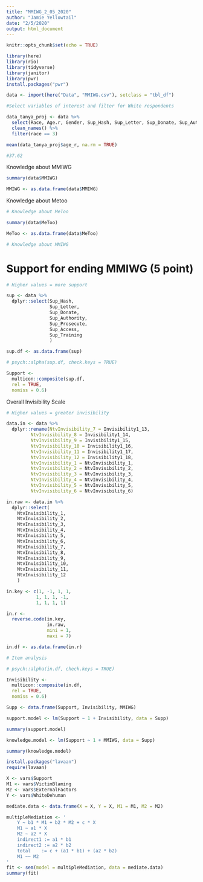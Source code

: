 ```yaml
---
title: "MMIWG_2_05_2020"
author: "Jamie Yellowtail"
date: "2/5/2020"
output: html_document
---
```


```r
knitr::opts_chunk$set(echo = TRUE)
```

```r

library(here)
library(rio)
library(tidyverse)
library(janitor)
library(pwr)
install.packages("pwr")

data <- import(here("Data", "MMIWG.csv"), setclass = "tbl_df")


```

```r

#Select variables of interest and filter for White respondents

data_tanya_proj <- data %>%
  select(Race, Age.r, Gender, Sup_Hash, Sup_Letter, Sup_Donate, Sup_Authority, Sup_Prosecute, Sup_Access, Sup_Training, NtvInvisibility_1, NtvInvisibility_2, NtvInvisibility_3, NtvInvisibility_4, NtvInvisibility_5, NtvInvisibility_6, IN_Violence, Invisibility1_13, Invisibility1_14, Invisibility1_15, Invisibility1_16, Invisibility1_17, Invisibility1_18) %>%
  clean_names() %>%
  filter(race == 3)

```

```r


mean(data_tanya_proj$age_r, na.rm = TRUE)

#37.62

```

Knowledge about MMIWG
```r
summary(data$MMIWG)

MMIWG <- as.data.frame(data$MMIWG)

```

Knowledge about Metoo
```r
# Knowledge about MeToo 

summary(data$MeToo)

MeToo <- as.data.frame(data$MeToo)

# Knowledge about MMIWG


```

# Support for ending MMIWG (5 point)
```r
# Higher values = more support

sup <- data %>%
  dplyr::select(Sup_Hash,
                Sup_Letter,
                Sup_Donate,
                Sup_Authority,
                Sup_Prosecute,
                Sup_Access,
                Sup_Training
                )

sup.df <- as.data.frame(sup)

# psych::alpha(sup.df, check.keys = TRUE)

Support <-
  multicon::composite(sup.df,
  rel = TRUE,
  nomiss = 0.6)

```

Overall Invisibility Scale
```r
# Higher values = greater invisibility

data.in <- data %>%
  dplyr::rename(NtvInvisibility_7 = Invisibility1_13,
         NtvInvisibility_8 = Invisibility1_14,
         NtvInvisibility_9 = Invisibility1_15,
         NtvInvisibility_10 = Invisibility1_16,
         NtvInvisibility_11 = Invisibility1_17,
         NtvInvisibility_12 = Invisibility1_18,
         NtvInvisibility_1 = NtvInvisibility_1,
         NtvInvisibility_2 = NtvInvisibility_2,
         NtvInvisibility_3 = NtvInvisibility_3,
         NtvInvisibility_4 = NtvInvisibility_4,
         NtvInvisibility_5 = NtvInvisibility_5,
         NtvInvisibility_6 = NtvInvisibility_6)

in.raw <- data.in %>%
  dplyr::select(
    NtvInvisibility_1,
    NtvInvisibility_2,
    NtvInvisibility_3,
    NtvInvisibility_4,
    NtvInvisibility_5,
    NtvInvisibility_6,
    NtvInvisibility_7,
    NtvInvisibility_8,
    NtvInvisibility_9,
    NtvInvisibility_10,
    NtvInvisibility_11,
    NtvInvisibility_12
    )

in.key <- c(1, -1, 1, 1,
           1, 1, 1, -1,
           1, 1, 1, 1)

in.r <-
  reverse.code(in.key,
               in.raw,
               mini = 1,
               maxi = 7)

in.df <- as.data.frame(in.r)

# Item analysis

# psych::alpha(in.df, check.keys = TRUE)

Invisibility <-
  multicon::composite(in.df,
  rel = TRUE,
  nomiss = 0.6)

```

```r
Supp <- data.frame(Support, Invisibility, MMIWG)

support.model <- lm(Support ~ 1 + Invisibility, data = Supp)

summary(support.model)
```

```r
knowledge.model <- lm(Support ~ 1 + MMIWG, data = Supp)

summary(knowledge.model)
```


```r
install.packages("lavaan")
require(lavaan)

X <- vars$Support
M1 <- vars$VictimBlaming
M2 <- vars$ExternalFactors
Y <- vars$WhiteDehuman

mediate.data <- data.frame(X = X, Y = X, M1 = M1, M2 = M2)

multipleMediation <- '
    Y ~ b1 * M1 + b2 * M2 + c * X
    M1 ~ a1 * X
    M2 ~ a2 * X
    indirect1 := a1 * b1
    indirect2 := a2 * b2
    total    := c + (a1 * b1) + (a2 * b2)
    M1 ~~ M2 
'
fit <- sem(model = multipleMediation, data = mediate.data)
summary(fit)


```
